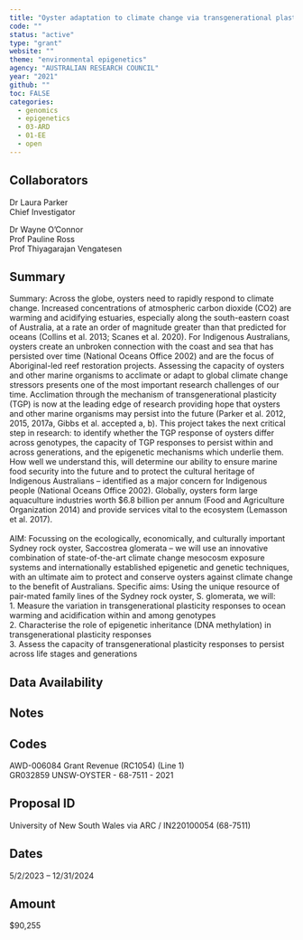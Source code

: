 ```yaml
---
title: "Oyster adaptation to climate change via transgenerational plasticity"
code: ""
status: "active"
type: "grant"
website: ""
theme: "environmental epigenetics"
agency: "AUSTRALIAN RESEARCH COUNCIL"
year: "2021"
github: ""
toc: FALSE
categories:
  - genomics
  - epigenetics
  - 03-ARD
  - 01-EE
  - open
---
```


## Collaborators

Dr Laura Parker\
Chief Investigator

Dr Wayne O'Connor\
Prof Pauline Ross\
Prof Thiyagarajan Vengatesen

## Summary

Summary: Across the globe, oysters need to rapidly respond to climate change. Increased concentrations of atmospheric carbon dioxide (CO2) are warming and acidifying estuaries, especially along the south-eastern coast of Australia, at a rate an order of magnitude greater than that predicted for oceans (Collins et al. 2013; Scanes et al. 2020). For Indigenous Australians, oysters create an unbroken connection with the coast and sea that has persisted over time (National Oceans Office 2002) and are the focus of Aboriginal-led reef restoration projects. Assessing the capacity of oysters and other marine organisms to acclimate or adapt to global climate change stressors presents one of the most important research challenges of our time. Acclimation through the mechanism of transgenerational plasticity (TGP) is now at the leading edge of research providing hope that oysters and other marine organisms may persist into the future (Parker et al. 2012, 2015, 2017a, Gibbs et al. accepted a, b). This project takes the next critical step in research: to identify whether the TGP response of oysters differ across genotypes, the capacity of TGP responses to persist within and across generations, and the epigenetic mechanisms which underlie them. How well we understand this, will determine our ability to ensure marine food security into the future and to protect the cultural heritage of Indigenous Australians -- identified as a major concern for Indigenous people (National Oceans Office 2002). Globally, oysters form large aquaculture industries worth \$6.8 billion per annum (Food and Agriculture Organization 2014) and provide services vital to the ecosystem (Lemasson et al. 2017).\
\
AIM: Focussing on the ecologically, economically, and culturally important Sydney rock oyster, Saccostrea glomerata -- we will use an innovative combination of state-of-the-art climate change mesocosm exposure systems and internationally established epigenetic and genetic techniques, with an ultimate aim to protect and conserve oysters against climate change to the benefit of Australians. Specific aims: Using the unique resource of pair-mated family lines of the Sydney rock oyster, S. glomerata, we will:\
1. Measure the variation in transgenerational plasticity responses to ocean warming and acidification within and among genotypes\
2. Characterise the role of epigenetic inheritance (DNA methylation) in transgenerational plasticity responses\
3. Assess the capacity of transgenerational plasticity responses to persist across life stages and generations

## Data Availability

## Notes

::: panel-tabset
## Codes

AWD-006084 Grant Revenue (RC1054) (Line 1)\
GR032859 UNSW-OYSTER - 68-7511 - 2021

## Proposal ID

University of New South Wales via ARC / IN220100054 (68-7511)

## Dates

5/2/2023 – 12/31/2024

## Amount

\$90,255
:::
